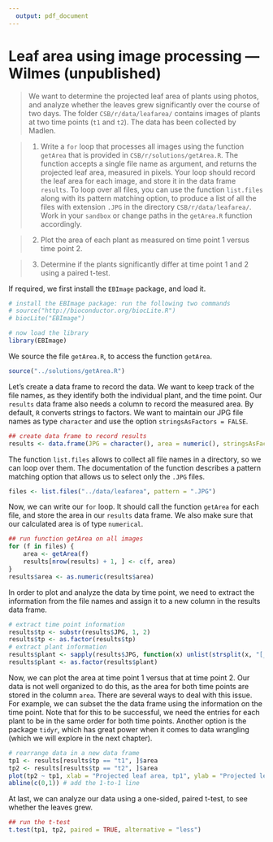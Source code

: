 ```yaml
---
  output: pdf_document
---
```

  
# Leaf area using image processing --- Wilmes (unpublished)
  
> We want to determine the projected leaf area of plants using photos, and analyze whether the leaves grew significantly over the course of two days. The folder `CSB/r/data/leafarea/` contains images of plants at two time points (`t1` and `t2`). The data has been collected by Madlen.

> 1. Write a `for` loop that processes all images using the function `getArea` that is provided in `CSB/r/solutions/getArea.R`. The function accepts a single file name as argument, and returns the projected leaf area, measured in pixels. Your loop should record the leaf area for each image, and store it in the data frame `results`. To loop over all files, you can use the function `list.files` along with its pattern matching option, to produce a list of all the files with extension `.JPG` in the directory `CSB/r/data/leafarea/`. Work in your `sandbox` or change paths in the `getArea.R` function accordingly.

> 2. Plot the area of each plant as measured on time point 1 versus time point 2.

> 3. Determine if the plants significantly differ at time point 1 and 2 using a paired t-test.


If required, we first install the `EBImage` package, and load it.

```r
# install the EBImage package: run the following two commands
# source("http://bioconductor.org/biocLite.R")
# biocLite("EBImage")

# now load the library
library(EBImage)
```

We source the file `getArea.R`, to access the function `getArea`.

```r
source("../solutions/getArea.R")
```

Let's create a data frame to record the data. We want to keep track of the file names, as they identify both the individual plant, and the time point. Our `results` data frame also needs a column to record the measured area. By default, `R` converts strings to factors. We want to maintain our JPG file names as type `character` and use the option `stringsAsFactors = FALSE`.

```r
## create data frame to record results
results <- data.frame(JPG = character(), area = numeric(), stringsAsFactors = FALSE)
```

The function `list.files` allows to collect all file names in a directory, so we can loop over them. The documentation of the function describes a pattern matching option that allows us to select only the `.JPG` files.

```r
files <- list.files("../data/leafarea", pattern = ".JPG")
```

Now, we can write our `for` loop. It should call the function `getArea` for each file, and store the area in our `results` data frame. We also make sure that our calculated area is of type `numerical`.

```r
## run function getArea on all images
for (f in files) {
    area <- getArea(f)
    results[nrow(results) + 1, ] <- c(f, area)
}
results$area <- as.numeric(results$area)
```

In order to plot and analyze the data by time point, we need to extract the information from the file names and assign it to a new column in the results data frame.

```r
# extract time point information
results$tp <- substr(results$JPG, 1, 2)
results$tp <- as.factor(results$tp)
# extract plant information
results$plant <- sapply(results$JPG, function(x) unlist(strsplit(x, "[_]|[.]"))[2])
results$plant <- as.factor(results$plant)
```

Now, we can plot the area at time point 1 versus that at time point 2. Our data is not well organized to do this, as the area for both time points are stored in the column `area`. There are several ways to deal with this issue. For example, we can subset the the data frame using the information on the time point. Note that for this to be successful, we need the entries for each plant to be in the same order for both time points. Another option is the package `tidyr`, which has great power when it comes to data wrangling (which we will explore in the next chapter).

```r
# rearrange data in a new data frame
tp1 <- results[results$tp == "t1", ]$area
tp2 <- results[results$tp == "t2", ]$area
plot(tp2 ~ tp1, xlab = "Projected leaf area, tp1", ylab = "Projected leaf area, tp2")
abline(c(0,1)) # add the 1-to-1 line
```

At last, we can analyze our data using a one-sided, paired t-test, to see whether the leaves grew.

```r
## run the t-test
t.test(tp1, tp2, paired = TRUE, alternative = "less")
```